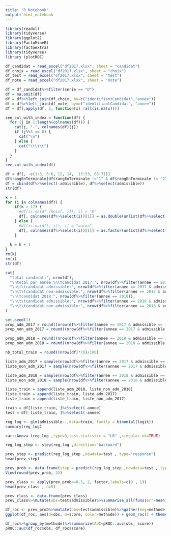 ```yaml
---
title: "R Notebook"
output: html_notebook
---
```


```r
library(readxl)
library(tidyverse)
library(ggplot2)
library(FactoMineR)
library(factoextra)
library(tidyverse)
library (plotROC)
```


```r
df_candidat = read_excel("df2017.xlsx", sheet = "candidat")
df_choix = read_excel("df2017.xlsx", sheet = "choix")
df_test = read_excel("df2017.xlsx", sheet = "test")
df_note = read_excel("df2017.xlsx", sheet = "note")
```


```r
df = df_candidat%>%filter(serie == "D")
df = na.omit(df)
df = df%>%left_join(df_choix, by=c("identifiantCandidat","annee"))
df = df%>%left_join(df_note, by=c("identifiantCandidat", "annee"))
df = df[,apply(df, 2, function(x) !all(is.na(x)))]
```


```r
see_col_with_index = function(df) {
  for (j in 1:length(colnames(df))) {
    cat(j, "-", colnames(df)[j])
    if (j%%3 == 0) {
      cat("\n")
    } else {
      cat("\t\t\t")
    }
  }
}
see_col_with_index(df)
```

```r
df = df[, -c(1:3, 5:6, 12, 14,  15:53, 63:71)]
df$rangEnTerminale[df$rangEnTerminale !="1" & df$rangEnTerminale != "2" & df$rangEnTerminale != "3"] = "0"
df = cbind(df%>%select(-admissible), df%>%select(admissible))
str(df)

```

```r
k = 1
for (i in colnames(df)) {
    if(k > 17) {
      #df[is.na(df_choix[, i]), i] = "0"
      df[, colnames(df%>%select(i))[1]] = as.double(unlist(df%>%select(i)))
    } else {
      #df[is.na(df[, i]), i] = "aucun"
      df[, colnames(df%>%select(i))[1]] = as.factor(unlist(df%>%select(i)))
    }
  
  k = k + 1
}
rm(k)
rm(i)
str(df)
```

```r
cat(
  "total candidat:", nrow(df), 
  "\ntotal par année:\n\tcandidat 2017:", nrow(df%>%filter(annee == 2017)), 
  "\n\t\tcandidat admissible:", nrow(df%>%filter(annee == 2017 & admissible == 1)), 
  "\n\t\tcandidat non-admissible:", nrow(df%>%filter(annee == 2017 & admissible == 0)), 
  "\n\tcandidat 2018:", nrow(df%>%filter(annee == 2018)),
  "\n\t\tcandidat admissible:", nrow(df%>%filter(annee == 2018 & admissible == 1)), 
  "\n\t\tcandidat non-admissible:", nrow(df%>%filter(annee == 2018 & admissible == 0))
)
```

```r
set.seed(1)
prop_adm_2017 = round((nrow(df%>%filter(annee == 2017 & admissible == 1))/nrow(df%>%filter(annee == 2017))) * (nrow(df%>%filter(annee == 2017))/nrow(df)) * 100)
prop_non_adm_2017 = round((nrow(df%>%filter(annee == 2017 & admissible == 0))/nrow(df%>%filter(annee == 2017))) * (nrow(df%>%filter(annee == 2017))/nrow(df)) * 100)

prop_adm_2018 = round((nrow(df%>%filter(annee == 2018 & admissible == 1))/nrow(df%>%filter(annee == 2018))) * (nrow(df%>%filter(annee == 2018))/nrow(df)) * 100)
prop_non_adm_2018 = round((nrow(df%>%filter(annee == 2018 & admissible == 0))/nrow(df%>%filter(annee == 2018))) * (nrow(df%>%filter(annee == 2018))/nrow(df)) * 100)

nb_total_train = round((nrow(df)*70)/100)

liste_adm_2017 = sample(nrow(df%>%filter(annee == 2017 & admissible == 1)), nb_total_train * prop_adm_2017 / 100, replace = FALSE)
liste_non_adm_2017 = sample(nrow(df%>%filter(annee == 2017 & admissible == 0)), nb_total_train * prop_non_adm_2017 / 100, replace = FALSE)

liste_adm_2018 = sample(nrow(df%>%filter(annee == 2018 & admissible == 1)), nb_total_train * prop_adm_2018 / 100, replace = FALSE)
liste_non_adm_2018 = sample(nrow(df%>%filter(annee == 2018 & admissible == 0)), nb_total_train * prop_non_adm_2018 / 100, replace = FALSE)

liste_train = append(liste_adm_2018, liste_non_adm_2018)
liste_train = append(liste_train, liste_adm_2017)
liste_train = append(liste_train, liste_non_adm_2017)
```




```r
train = df[liste_train, ]%>%select(-annee)
test = df[-liste_train, ]%>%select(-annee)
```



```r
reg_log <- glm(admissible~.,data=train, family = binomial(logit))
summary(reg_log)
```


```r
car::Anova (reg_log ,type=3,test.statistic = "LR" ,singular.ok=TRUE)
```


```r
reg_log_step <- step(reg_log ,direction="backward")
```


```r
prev_step <- predict(reg_log_step ,newdata=test , type="response")
head(prev_step)
```


```r
prev_prob <- data.frame(step = predict(reg_log_step ,newdata=test , type="response"), complet = predict(reg_log ,newdata=test , type="response"))
View(round(prev_prob, 2))
```


```r
prev_class <- apply(prev_prob>=0.5, 2, factor,labels=c(0 , 1))
head(prev_class , n=5)
```


```r
prev_class <- data.frame(prev_class)
prev_class%>%mutate(obs=test$admissible)%>%summarise_all(funs(err=mean(obs!=.)))%>%select(-obs_err)%>%round(3)
```


```r
df_roc <- prev_prob%>%mutate(obs=test$admissible)%>%gather(key=methode , value=score , complet ,step)
ggplot(df_roc, aes(d=obs, m=score, color=methode)) + geom_roc() + theme_classic()
```


```r
df_roc%>%group_by(methode)%>%summarize(AUC=pROC::auc(obs, score))
pROC::auc(df_roc$obs, df_roc$score)
```




